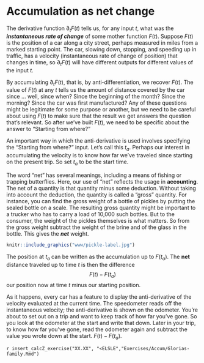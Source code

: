 # Accumulation as net change {#net-change}

The derivative function $\partial_t F(t)$ tells us, for any input $t$, what was the ***instantaneous rate of change*** of some mother function $F(t)$. Suppose $F(t)$ is the position of a car along a city street, perhaps measured in miles from a marked starting point. The car, slowing down, stopping, and speeding up in traffic, has a velocity (instantaneous rate of change of position) that changes in time, so $\partial_t F(t)$ will have different outputs for different values of the input $t$. 

By accumulating $\partial_t F(t)$, that is, by anti-differentiation, we recover $F(t)$. The value of $F(t)$ at any $t$ tells us the amount of distance covered by the car since ... well, since when? Since the beginning of the month? Since the morning? Since the car was first manufactured? Any of these questions might be legitimate for some purpose or another, but we need to be careful about using $F(t)$ to make sure that the result we get answers the question that's relevant. So after we've built $F(t)$, we need to be specific about the answer to "Starting from where?"

An important way in which the anti-derivative is used involves specifying the "Starting from where?" input. Let's call this $t_a$. Perhaps our interest in accumulating the velocity is to know how far we've traveled since starting on the present trip. So set $t_a$ to be the start time. 

The word "net" has several meanings, including a means of fishing or trapping butterflies. Here, our use of "net" reflects the usage in **accounting**. The net of a quantity is that quantity minus some deduction. Without taking into account the deduction, the quantity is called a "gross" quantity. For instance, you can find the gross weight of a bottle of pickles by putting the sealed bottle on a scale. The resulting gross quantity might be important to a trucker who has to carry a load of 10,000 such bottles. But to the consumer, the weight of the pickles themselves is what matters. So from the gross weight subtract the weight of the brine and of the glass in the bottle. This gives the ***net*** weight. 

```r
knitr::include_graphics("www/pickle-label.jpg")
```

The position at $t_a$ can be written as the accumulation up to $F(t_a)$. The **net** distance traveled up to time $t$ is then the difference $$F(t) - F(t_a)$$ our position now at time $t$ minus our starting position. 

As it happens, every car has a feature to display the anti-derivative of the velocity evaluated at the current time. The speedometer reads off the instantaneous velocity; the anti-derivative is shown on the odometer. You're about to set out on a trip and want to keep track of how far you've gone. So you look at the odometer at the start and write that down. Later in your trip, to know how far you've gone, read the odometer again and subtract the value you wrote down at the start. $F(t) - F(t_a)$.

`r insert_calcZ_exercise("XX.XX", "<ELSLE","Exercises/Accum/Glorias-family.Rmd")`

